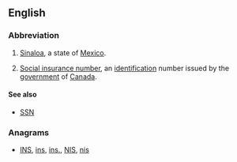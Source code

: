 {{also|Appendix:Variations of "sin"}}
==English==
{{wikipedia|Social insurance number}}

===Abbreviation===
{{rfc-header|Abbreviation}}
{{head|en|abbreviation}}

# [[Sinaloa]], a state of [[Mexico]].
# {{context|Canada|lang=en}} [[social insurance number|Social insurance number]], an [[identification]] number issued by the [[government]] of [[Canada]].

====See also====
* {{sense|Social Insurance number}} [[SSN]] 

===Anagrams===
* [[INS#English|INS]], [[ins#English|ins]], [[ins.#English|ins.]], [[NIS#English|NIS]], [[nis#English|nis]]